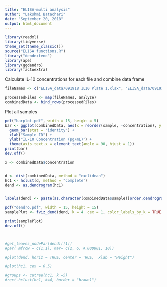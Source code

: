 ```yaml
---
title: "ELISA-multi analysis"
author: "Lakshmi Batachari"
date: "September 20, 2018"
output: html_document
---
```


```r
library(readxl)
library(tidyverse)
theme_set(theme_classic())
source("ELISA functions.R")
library("dendextend")
library(ape)
library(ggdendro)
library(factoextra)
```

Calculate IL-10 concentrations for each file and combine data frame
```r
fileNames <- c("ELISA_data/091918 IL10 Plate 1.xlsx", "ELISA_data/091918 IL10 Plate 2.xlsx")

processedFiles <- map(fileNames, analyze)
combinedData <- bind_rows(processedFiles)
```

Plot all samples
```r
pdf("barplot.pdf", width = 15, height = 5)
bar <- ggplot(combinedData, aes(x = reorder(sample, -concentration), y = concentration)) + 
  geom_bar(stat = "identity") +
  xlab("Sample ID") +
  ylab("IL-10 Concentration (pg/mL)") + 
  theme(axis.text.x = element_text(angle = 90, hjust = 1))
print(bar)
dev.off()
```

```r
x <- combinedData$concentration


d <- dist(combinedData, method = "euclidean")
hc1 <- hclust(d, method = "complete")
dend <- as.dendrogram(hc1)


labels(dend) <- paste(as.character(combinedData$sample)[order.dendrogram(dend)], sep = "")

pdf("dendro.pdf", width = 15, height = 15)
samplePlot <- fviz_dend(dend, k = 4, cex = 1, color_labels_by_k = TRUE,type = "circular")

print(samplePlot)
dev.off()



#get_leaves_nodePar(dend)[[1]]
#par( mfrow = c(1,1), mar= c(2, 6, 0.000001, 10))

#plot(dend, horiz = TRUE, center = TRUE,  xlab = "Height")

#plot(hc1, cex = 0.5)

#groups <- cutree(hc1, k =5)
#rect.hclust(hc1, k=4, border = "brown1")
```


